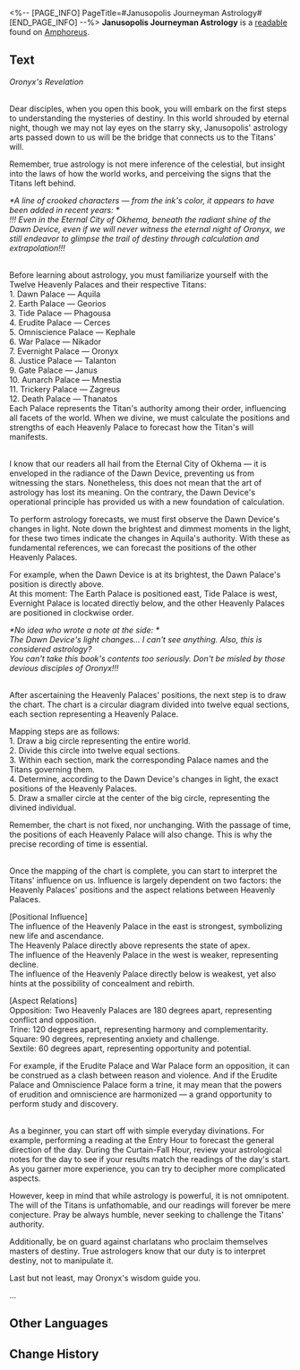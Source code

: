 <%-- [PAGE_INFO]
PageTitle=#Janusopolis Journeyman Astrology#
[END_PAGE_INFO] --%>
{{Readable Infobox
|id           = 432
|partIds      = 190733
|title        = 
|image        = Item Janusopolis Journeyman Astrology.png
|world        = Amphoreus
|parts        = 1
|author       = <!--to be added-->
|description  = Written by Janusopolis' astrologers. An introductory tome on astrology passed down to the present day. Only for the eyes of the disciples of the Three Titans of Fate.
|part1        = Janusopolis Journeyman Astrology
|source1      = {{cx|Source missing}}
|characters   = 
|factions     = 
}}
'''Janusopolis Journeyman Astrology''' is a [[readable]] found on [[Amphoreus]].
<!--
==Location==
{{Map Embed|<map name>|<marker id>}}
-->
==Text==
''Oronyx's Revelation''

<div align="center">{{Size|28|Preamble}}</div><br />Dear disciples, when you open this book, you will embark on the first steps to understanding the mysteries of destiny. In this world shrouded by eternal night, though we may not lay eyes on the starry sky, Janusopolis' astrology arts passed down to us will be the bridge that connects us to the Titans' will.

Remember, true astrology is not mere inference of the celestial, but insight into the laws of how the world works, and perceiving the signs that the Titans left behind.

''*A line of crooked characters &mdash; from the ink's color, it appears to have been added in recent years: *''<br />''!!! Even in the Eternal City of Okhema, beneath the radiant shine of the Dawn Device, even if we will never witness the eternal night of Oronyx, we still endeavor to glimpse the trail of destiny through calculation and extrapolation!!!''

<div align="center">{{Size|28|Chapter 1: Twelve Heavenly Palaces and Titans}}</div><br />Before learning about astrology, you must familiarize yourself with the Twelve Heavenly Palaces and their respective Titans:<br />1. Dawn Palace &mdash; Aquila<br />2. Earth Palace &mdash; Georios<br />3. Tide Palace &mdash; Phagousa<br />4. Erudite Palace &mdash; Cerces<br />5. Omniscience Palace &mdash; Kephale<br />6. War Palace &mdash; Nikador<br />7. Evernight Palace &mdash; Oronyx<br />8. Justice Palace &mdash; Talanton<br />9. Gate Palace &mdash; Janus<br />10. Aunarch Palace &mdash; Mnestia<br />11. Trickery Palace &mdash; Zagreus<br />12. Death Palace &mdash; Thanatos<br />Each Palace represents the Titan's authority among their order, influencing all facets of the world. When we divine, we must calculate the positions and strengths of each Heavenly Palace to forecast how the Titan's will manifests.

<div align="center">{{Size|28|Chapter 2: Astrology Calculation}}</div><br />I know that our readers all hail from the Eternal City of Okhema &mdash; it is enveloped in the radiance of the Dawn Device, preventing us from witnessing the stars. Nonetheless, this does not mean that the art of astrology has lost its meaning. On the contrary, the Dawn Device's operational principle has provided us with a new foundation of calculation.

To perform astrology forecasts, we must first observe the Dawn Device's changes in light. Note down the brightest and dimmest moments in the light, for these two times indicate the changes in Aquila's authority. With these as fundamental references, we can forecast the positions of the other Heavenly Palaces.

For example, when the Dawn Device is at its brightest, the Dawn Palace's position is directly above.<br />At this moment: The Earth Palace is positioned east, Tide Palace is west, Evernight Palace is located directly below, and the other Heavenly Palaces are positioned in clockwise order.

''*No idea who wrote a note at the side: *''<br />''The Dawn Device's light changes... I can't see anything. Also, this is considered astrology?''<br />''You can't take this book's contents too seriously. Don't be misled by those devious disciples of Oronyx!!!''

<div align="center">{{Size|28|Chapter 3: Chart Mapping}}</div><br />After ascertaining the Heavenly Palaces' positions, the next step is to draw the chart. The chart is a circular diagram divided into twelve equal sections, each section representing a Heavenly Palace.

Mapping steps are as follows:<br />1. Draw a big circle representing the entire world.<br />2. Divide this circle into twelve equal sections.<br />3. Within each section, mark the corresponding Palace names and the Titans governing them.<br />4. Determine, according to the Dawn Device's changes in light, the exact positions of the Heavenly Palaces.<br />5. Draw a smaller circle at the center of the big circle, representing the divined individual.

Remember, the chart is not fixed, nor unchanging. With the passage of time, the positions of each Heavenly Palace will also change. This is why the precise recording of time is essential.

<div align="center">{{Size|28|Chapter 4: Interpreting the Titans' Influence}}</div><br />Once the mapping of the chart is complete, you can start to interpret the Titans' influence on us. Influence is largely dependent on two factors: the Heavenly Palaces' positions and the aspect relations between Heavenly Palaces.

[Positional Influence]<br />The influence of the Heavenly Palace in the east is strongest, symbolizing new life and ascendance.<br />The Heavenly Palace directly above represents the state of apex.<br />The influence of the Heavenly Palace in the west is weaker, representing decline.<br />The influence of the Heavenly Palace directly below is weakest, yet also hints at the possibility of concealment and rebirth.

[Aspect Relations]<br />Opposition: Two Heavenly Palaces are 180 degrees apart, representing conflict and opposition.<br />Trine: 120 degrees apart, representing harmony and complementarity.<br />Square: 90 degrees, representing anxiety and challenge.<br />Sextile: 60 degrees apart, representing opportunity and potential.

For example, if the Erudite Palace and War Palace form an opposition, it can be construed as a clash between reason and violence. And if the Erudite Palace and Omniscience Palace form a trine, it may mean that the powers of erudition and omniscience are harmonized &mdash; a grand opportunity to perform study and discovery.

<div align="center">{{Size|28|Chapter 5: Practice and Caution}}</div><br />As a beginner, you can start off with simple everyday divinations. For example, performing a reading at the Entry Hour to forecast the general direction of the day. During the Curtain-Fall Hour, review your astrological notes for the day to see if your results match the readings of the day's start. As you garner more experience, you can try to decipher more complicated aspects.

However, keep in mind that while astrology is powerful, it is not omnipotent. The will of the Titans is unfathomable, and our readings will forever be mere conjecture. Pray be always humble, never seeking to challenge the Titans' authority.

Additionally, be on guard against charlatans who proclaim themselves masters of destiny. True astrologers know that our duty is to interpret destiny, not to manipulate it.

Last but not least, may Oronyx's wisdom guide you.

...

<!--
==Trivia==
* 
-->
==Other Languages==
{{Other Languages
|en   = Janusopolis Journeyman Astrology
|zhs  = 雅努萨波利斯占星术入门
|zht  = 雅努薩波利斯占星術入門
|ja   = ヤヌサポリス占星術入門
|ko   = 야누소폴리스 점성술 입문
|es   = Introducción a la astrología de Janópolis
|fr   = Introduction à l'astrologie de Janusopolis
|ru   = Астрология Янусополиса для начинающих
|th   = โหราศาสตร์เบื้องต้นแห่ง Janusopolis
|vi   = Nhập Môn Thuật Chiêm Tinh Janusopolis
|de   = Janusopolis-Astrologie für Wandergesellen
|id   = Pengantar Astrologi Janusopolis
|pt   = Astrologia da Jornada de Janusópolis
}}

==Change History==
{{Change History|3.0}}
